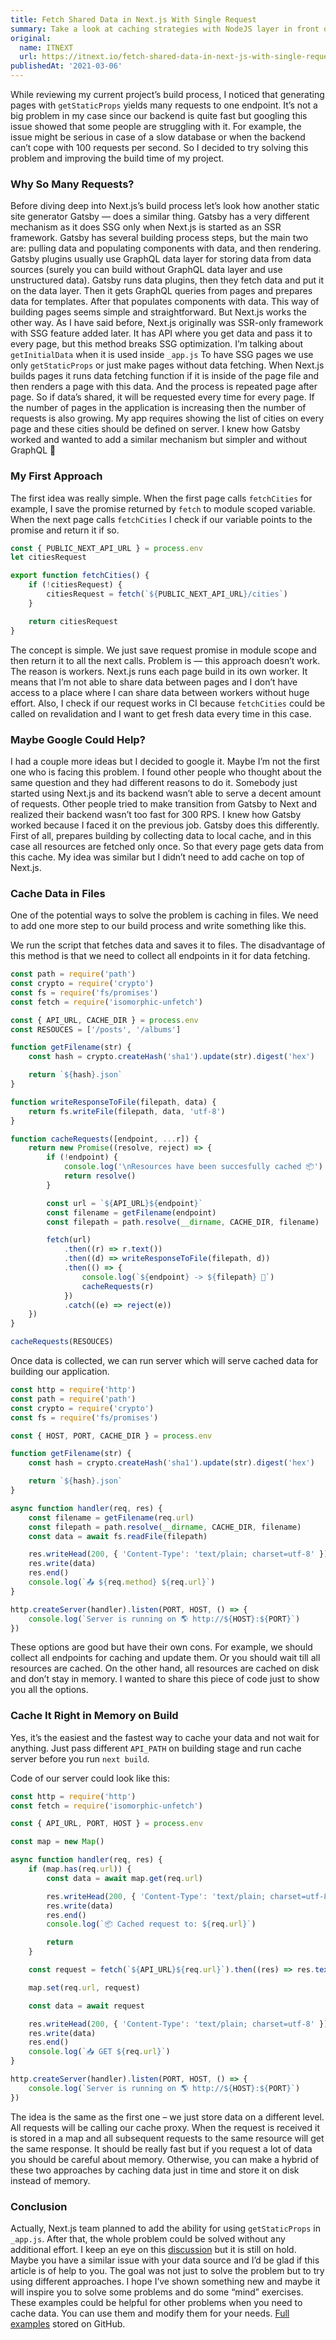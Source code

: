 ---
title: Fetch Shared Data in Next.js With Single Request
summary: Take a look at caching strategies with NodeJS layer in front of Next.js
original:
  name: ITNEXT
  url: https://itnext.io/fetch-shared-data-in-next-js-with-single-request-833433fa8ed1
publishedAt: '2021-03-06'
---

While reviewing my current project’s build process, I noticed that generating pages with `getStaticProps` yields many requests to one endpoint. It’s not a big problem in my case since our backend is quite fast but googling this issue showed that some people are struggling with it. For example, the issue might be serious in case of a slow database or when the backend can’t cope with 100 requests per second. So I decided to try solving this problem and improving the build time of my project.

### Why So Many Requests?

Before diving deep into Next.js’s build process let’s look how another static site generator Gatsby — does a similar thing. Gatsby has a very different mechanism as it does SSG only when Next.js is started as an SSR framework.
Gatsby has several building process steps, but the main two are: pulling data and populating components with data, and then rendering. Gatsby plugins usually use GraphQL data layer for storing data from data sources (surely you can build without GraphQL data layer and use unstructured data). Gatsby runs data plugins, then they fetch data and put it on the data layer. Then it gets GraphQL queries from pages and prepares data for templates. After that populates components with data. This way of building pages seems simple and straightforward. But Next.js works the other way.
As I have said before, Next.js originally was SSR-only framework with SSG feature added later. It has API where you get data and pass it to every page, but this method breaks SSG optimization. I’m talking about `getInitialData` when it is used inside `_app.js`
To have SSG pages we use only `getStaticProps` or just make pages without data fetching. When Next.js builds pages it runs data fetching function if it is inside of the page file and then renders a page with this data. And the process is repeated page after page. So if data’s shared, it will be requested every time for every page. If the number of pages in the application is increasing then the number of requests is also growing.
My app requires showing the list of cities on every page and these cities should be defined on server. I knew how Gatsby worked and wanted to add a similar mechanism but simpler and without GraphQL 🙂

### My First Approach

The first idea was really simple. When the first page calls `fetchCities` for example, I save the promise returned by `fetch` to module scoped variable. When the next page calls `fetchCities` I check if our variable points to the promise and return it if so.

```js:data/cities.js
const { PUBLIC_NEXT_API_URL } = process.env
let citiesRequest

export function fetchCities() {
	if (!citiesRequest) {
		citiesRequest = fetch(`${PUBLIC_NEXT_API_URL}/cities`)
	}

	return citiesRequest
}
```

The concept is simple. We just save request promise in module scope and then return it to all the next calls. Problem is — this approach doesn’t work. The reason is workers. Next.js runs each page build in its own worker. It means that I’m not able to share data between pages and I don’t have access to a place where I can share data between workers without huge effort. Also, I check if our request works in CI because `fetchCities` could be called on revalidation and I want to get fresh data every time in this case.

### Maybe Google Could Help?

I had a couple more ideas but I decided to google it. Maybe I’m not the first one who is facing this problem. I found other people who thought about the same question and they had different reasons to do it. Somebody just started using Next.js and its backend wasn’t able to serve a decent amount of requests. Other people tried to make transition from Gatsby to Next and realized their backend wasn’t too fast for 300 RPS. I knew how Gatsby worked because I faced it on the previous job. Gatsby does this differently. First of all, prepares building by collecting data to local cache, and in this case all resources are fetched only once. So that every page gets data from this cache. My idea was similar but I didn’t need to add cache on top of Next.js.

### Cache Data in Files

One of the potential ways to solve the problem is caching in files. We need to add one more step to our build process and write something like this.

We run the script that fetches data and saves it to files. The disadvantage of this method is that we need to collect all endpoints in it for data fetching.

```js
const path = require('path')
const crypto = require('crypto')
const fs = require('fs/promises')
const fetch = require('isomorphic-unfetch')

const { API_URL, CACHE_DIR } = process.env
const RESOUCES = ['/posts', '/albums']

function getFilename(str) {
	const hash = crypto.createHash('sha1').update(str).digest('hex')

	return `${hash}.json`
}

function writeResponseToFile(filepath, data) {
	return fs.writeFile(filepath, data, 'utf-8')
}

function cacheRequests([endpoint, ...r]) {
	return new Promise((resolve, reject) => {
		if (!endpoint) {
			console.log('\nResources have been succesfully cached 📦')
			return resolve()
		}

		const url = `${API_URL}${endpoint}`
		const filename = getFilename(endpoint)
		const filepath = path.resolve(__dirname, CACHE_DIR, filename)

		fetch(url)
			.then((r) => r.text())
			.then((d) => writeResponseToFile(filepath, d))
			.then(() => {
				console.log(`${endpoint} -> ${filepath} 💾`)
				cacheRequests(r)
			})
			.catch((e) => reject(e))
	})
}

cacheRequests(RESOUCES)
```

Once data is collected, we can run server which will serve cached data for building our application.

```js
const http = require('http')
const path = require('path')
const crypto = require('crypto')
const fs = require('fs/promises')

const { HOST, PORT, CACHE_DIR } = process.env

function getFilename(str) {
	const hash = crypto.createHash('sha1').update(str).digest('hex')

	return `${hash}.json`
}

async function handler(req, res) {
	const filename = getFilename(req.url)
	const filepath = path.resolve(__dirname, CACHE_DIR, filename)
	const data = await fs.readFile(filepath)

	res.writeHead(200, { 'Content-Type': 'text/plain; charset=utf-8' })
	res.write(data)
	res.end()
	console.log(`📤 ${req.method} ${req.url}`)
}

http.createServer(handler).listen(PORT, HOST, () => {
	console.log(`Server is running on 🌎 http://${HOST}:${PORT}`)
})
```

These options are good but have their own cons. For example, we should collect all endpoints for caching and update them. Or you should wait till all resources are cached. On the other hand, all resources are cached on disk and don’t stay in memory. I wanted to share this piece of code just to show you all the options.

### Cache It Right in Memory on Build

Yes, it’s the easiest and the fastest way to cache your data and not wait for anything. Just pass different `API_PATH` on building stage and run cache server before you run `next build`.

Code of our server could look like this:

```js
const http = require('http')
const fetch = require('isomorphic-unfetch')

const { API_URL, PORT, HOST } = process.env

const map = new Map()

async function handler(req, res) {
	if (map.has(req.url)) {
		const data = await map.get(req.url)

		res.writeHead(200, { 'Content-Type': 'text/plain; charset=utf-8' })
		res.write(data)
		res.end()
		console.log(`📦 Cached request to: ${req.url}`)

		return
	}

	const request = fetch(`${API_URL}${req.url}`).then((res) => res.text())

	map.set(req.url, request)

	const data = await request

	res.writeHead(200, { 'Content-Type': 'text/plain; charset=utf-8' })
	res.write(data)
	res.end()
	console.log(`📥 GET ${req.url}`)
}

http.createServer(handler).listen(PORT, HOST, () => {
	console.log(`Server is running on 🌎 http://${HOST}:${PORT}`)
})
```

The idea is the same as the first one – we just store data on a different level. All requests will be calling our cache proxy. When the request is received it is stored in a map and all subsequent requests to the same resource will get the same response. It should be really fast but if you request a lot of data you should be careful about memory. Otherwise, you can make a hybrid of these two approaches by caching data just in time and store it on disk instead of memory.

### Conclusion

Actually, Next.js team planned to add the ability for using `getStaticProps` in `_app.js`. After that, the whole problem could be solved without any additional effort. I keep an eye on this [discussion](https://github.com/vercel/next.js/discussions/10949#discussioncomment-44898) but it is still on hold.
Maybe you have a similar issue with your data source and I’d be glad if this article is of help to you. The goal was not just to solve the problem but to try using different approaches. I hope I’ve shown something new and maybe it will inspire you to solve some problems and do some “mind” exercises. These examples could be helpful for other problems when you need to cache data. You can use them and modify them for your needs.
[Full examples](https://github.com/akellbl4/cache-proxy) stored on GitHub.
